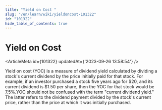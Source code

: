 ```yaml
---
title: "Yield on Cost "
slug: "/en/learn/wiki/yieldoncost-101322"
id: "101322"
hide_table_of_contents: true
---
```



# Yield on Cost 

<ArticleMeta id={101322} updatedAt={'2023-09-26 13:58:54'} />
<div className='border-solid border-b border-t-0 my-4 border-[var(--ifm-color-gray-300)]' />

Yield on cost (YOC) is a measure of dividend yield calculated by dividing a stock's current dividend by the price initially paid for that stock. For example, if an investor purchased a stock five years ago for $20, and its current dividend is $1.50 per share, then the YOC for that stock would be 7.5%.YOC should not be confused with the term "current dividend yield." The latter refers to the dividend payment divided by the stock's current price, rather than the price at which it was initially purchased.
